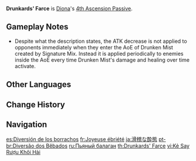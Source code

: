 {{Talent Infobox
|image         = Talent Drunkards' Farce.png
|character     = Diona
|type          = 4th Ascension Passive
|info          = Opponents who enter the [[AoE]] of [[Signature Mix]] have 10% decreased [[ATK]] for 15s.
|utility1      = ATK Decrease
}}
'''Drunkards' Farce''' is [[Diona]]'s [[4th Ascension Passive]].

==Gameplay Notes==
* Despite what the description states, the ATK decrease is not applied to opponents immediately when they enter the AoE of Drunken Mist created by Signature Mix. Instead it is applied periodically to enemies inside the AoE every time Drunken Mist's damage and healing over time activate.

==Other Languages==
{{Other Languages
|en      = Drunkards' Farce
|zhs     = 滑稽百出的醉相
|zhs_rm  = Huájī Bǎichū de Zuì Xiàng
|zht     = 滑稽百出的醉相
|zht_rm  = Huájī Bǎichū de Zuì Xiàng
|zh_tl   = Drunkenness Full of Comedy
|ja      = 滑稽な酔態
|ja_rm   = Kokkei na Suitai
|ja_tl   = Comical Drunkenness
|ko      = 우스꽝스러운 취태
|ko_rm   = Useukkwangseureo'un Chwitae
|ko_tl   = Ridiculous Drunkenness
|es      = Diversión de los borrachos
|es_tl   = Drunken Fun
|fr      = Joyeuse ébriété
|fr_tl   = Happy Inebriation
|ru      = Пьяный балаган
|ru_tl   = Drunken Mess
|th      = Drunkards' Farce
|vi      = Kẻ Say Rượu Khôi Hài
|vi_tl   = Humorous Drunkard
|de      = Hundert Weinpossen
|de_tl   = Hundred Wine Possen
|de_note = {{de|Posse}} is an exaggerated, often ironic comedy show that was performed in the 18th and 19th century.
|id      = Drunkards' Farce
|pt      = Diversão dos Bêbados
|pt_tl   = Drunk Fun
|tr      = Sarhoşların Maskaralığı
|tr_tl   = Drunkards' Charade
|it      = Farsa inebriante
|it_tl   = Inebriating Farce
}}

==Change History==
{{Change History|1.1}}
{{Clr}}
==Navigation==
{{Talent Navbox|Diona}}

[[es:Diversión de los borrachos]]
[[fr:Joyeuse ébriété]]
[[ja:滑稽な酔態]]
[[pt-br:Diversão dos Bêbados]]
[[ru:Пьяный балаган]]
[[th:Drunkards' Farce]]
[[vi:Kẻ Say Rượu Khôi Hài]]